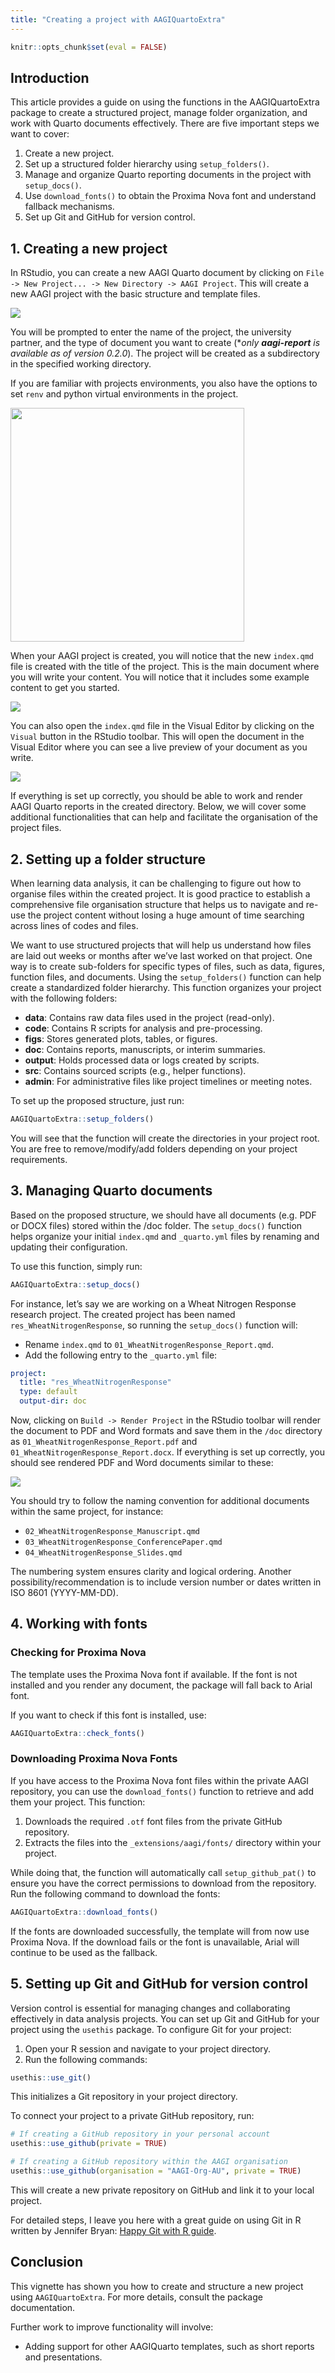 ```yaml
---
title: "Creating a project with AAGIQuartoExtra"
---
```


```r
knitr::opts_chunk$set(eval = FALSE)
```

## Introduction

This article provides a guide on using the functions in the AAGIQuartoExtra package to create a structured project, manage folder organization, and work with Quarto documents effectively. There are five important steps we want to cover:

1. Create a new project.
2. Set up a structured folder hierarchy using `setup_folders()`.
3. Manage and organize Quarto reporting documents in the project with `setup_docs()`.
4. Use `download_fonts()` to obtain the Proxima Nova font and understand fallback mechanisms.
5. Set up Git and GitHub for version control.

## 1. Creating a new project

In RStudio, you can create a new AAGI Quarto document by clicking on `File -> New Project... -> New Directory -> AAGI Project`. This will create a new AAGI project with the basic structure and template files.

![](../man/figures/create_project_step1.png)

You will be prompted to enter the name of the project, the university partner, and the type of document you want to create (\**only **aagi-report** is available as of version 0.2.0*). The project will be created as a subdirectory in the specified working directory.

If you are familiar with projects environments, you also have the options to set `renv` and python virtual environments in the project.

![](../man/figures/create_project_step2.png){width="374"}

When your AAGI project is created, you will notice that the new `index.qmd` file is created with the title of the project. This is the main document where you will write your content. You will notice that it includes some example content to get you started.

![](../man/figures/create_project_step3.png)

You can also open the `index.qmd` file in the Visual Editor by clicking on the `Visual` button in the RStudio toolbar. This will open the document in the Visual Editor where you can see a live preview of your document as you write.

![](../man/figures/create_project_step4.png)

If everything is set up correctly, you should be able to work and render AAGI Quarto reports in the created directory. Below, we will cover some additional functionalities that can help and facilitate the organisation of the project files.



## 2. Setting up a folder structure

When learning data analysis, it can be challenging to figure out how to organise files within the created project. It is good practice to establish a comprehensive file organisation structure that helps us to navigate and re-use the project content without losing a huge amount of time searching across lines of codes and files. 

We want to use structured projects that will help us understand how files are laid out weeks or months after we’ve last worked on that project. One way is to create sub-folders for specific types of files, such as data, figures, function files, and documents. Using the `setup_folders()` function can help create a standardized folder hierarchy. This function organizes your project with the following folders:

- **data**: Contains raw data files used in the project (read-only).
- **code**: Contains R scripts for analysis and pre-processing.
- **figs**: Stores generated plots, tables, or figures.
- **doc**: Contains reports, manuscripts, or interim summaries.
- **output**: Holds processed data or logs created by scripts.
- **src**: Contains sourced scripts (e.g., helper functions).
- **admin**: For administrative files like project timelines or meeting notes.

To set up the proposed structure, just run:

```r
AAGIQuartoExtra::setup_folders()
```

You will see that the function will create the directories in your project root. You are free to remove/modify/add folders depending on your project requirements.



## 3. Managing Quarto documents

Based on the proposed structure, we should have all documents (e.g. PDF or DOCX files) stored within the /doc folder. The `setup_docs()` function helps organize your initial `index.qmd` and `_quarto.yml` files by renaming and updating their configuration. 

To use this function, simply run:

```r
AAGIQuartoExtra::setup_docs()
```

For instance, let's say we are working on a Wheat Nitrogen Response research project. The created project has been named `res_WheatNitrogenResponse`, so running the `setup_docs()` function will:

- Rename `index.qmd` to `01_WheatNitrogenResponse_Report.qmd`.
- Add the following entry to the `_quarto.yml` file:

```yaml
project:
  title: "res_WheatNitrogenResponse"
  type: default
  output-dir: doc
```

Now, clicking on `Build -> Render Project` in the RStudio toolbar will render the document to PDF and Word formats and save them in the `/doc` directory as `01_WheatNitrogenResponse_Report.pdf` and `01_WheatNitrogenResponse_Report.docx`. If everything is set up correctly, you should see rendered PDF and Word documents similar to these:

![](../man/figures/create_project_step6.png)

You should try to follow the naming convention for additional documents within the same project, for instance:

- `02_WheatNitrogenResponse_Manuscript.qmd`
- `03_WheatNitrogenResponse_ConferencePaper.qmd`
- `04_WheatNitrogenResponse_Slides.qmd`

The numbering system ensures clarity and logical ordering. Another possibility/recommendation is to include version number or dates written in ISO 8601 (YYYY-MM-DD).

## 4. Working with fonts

### Checking for Proxima Nova

The template uses the Proxima Nova font if available. If the font is not installed and you render any document, the package will fall back to Arial font. 

If you want to check if this font is installed, use:

```r
AAGIQuartoExtra::check_fonts()
```

### Downloading Proxima Nova Fonts

If you have access to the Proxima Nova font files within the private AAGI repository, you can use the `download_fonts()` function to retrieve and add them your project. This function:

1. Downloads the required `.otf` font files from the private GitHub repository.
2. Extracts the files into the `_extensions/aagi/fonts/` directory within your project.

While doing that, the function will automatically call `setup_github_pat()` to ensure you have the correct permissions to download from the repository. Run the following command to download the fonts:

```r
AAGIQuartoExtra::download_fonts()
```

If the fonts are downloaded successfully, the template will from now use Proxima Nova. If the download fails or the font is unavailable, Arial will continue to be used as the fallback.

## 5. Setting up Git and GitHub for version control

Version control is essential for managing changes and collaborating effectively in data analysis projects. You can set up Git and GitHub for your project using the `usethis` package. To configure Git for your project:

1. Open your R session and navigate to your project directory.
2. Run the following commands:

```r
usethis::use_git()
```

This initializes a Git repository in your project directory.

To connect your project to a private GitHub repository, run:

```r
# If creating a GitHub repository in your personal account
usethis::use_github(private = TRUE)

# If creating a GitHub repository within the AAGI organisation
usethis::use_github(organisation = "AAGI-Org-AU", private = TRUE)
```

This will create a new private repository on GitHub and link it to your local project. 

For detailed steps, I leave you here with a great guide on using Git in R written by Jennifer Bryan: [Happy Git with R guide](https://happygitwithr.com/existing-github-last.html).

## Conclusion

This vignette has shown you how to create and structure a new project using `AAGIQuartoExtra`. For more details, consult the package documentation. 

Further work to improve functionality will involve:

- Adding support for other AAGIQuarto templates, such as short reports and presentations.



